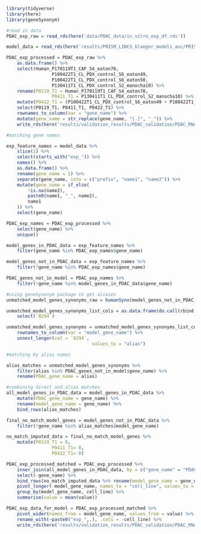 ```r
library(tidyverse)
library(here)
library(geneSynonym)
```

```r
#read in data
PDAC_exp_raw = read_rds(here('data/PDAC_data/in_vitro_exp_df.rds'))

model_data = read_rds(here('results/PRISM_LINCS_klaeger_models_auc/PRISM_LINCS_klaeger_data_for_ml_5000feat_auc.rds.gz')) 
```

```r
PDAC_exp_processed = PDAC_exp_raw %>% 
	as.data.frame() %>% 
	select(Human_P170119T1_CAF_S4_eaton78, 
				 P100422T1_CL_PDX_control_S6_eaton49, 
				 P100422T1_CL_PDX_control_S6_eaton50,
				 P130411T1_CL_PDX_control_S2_manocha10) %>% 
	rename(P0119_T1 = Human_P170119T1_CAF_S4_eaton78,
				 P0411_T1 = P130411T1_CL_PDX_control_S2_manocha10) %>% 
	mutate(P0422_T1 = (P100422T1_CL_PDX_control_S6_eaton49 + P100422T1_CL_PDX_control_S6_eaton50)/2) %>% 
	select(P0119_T1, P0411_T1, P0422_T1) %>% 
	rownames_to_column(var = "gene_name") %>% 
	mutate(gene_name = str_replace(gene_name, "[.]", "_")) %>% 
	write_rds(here('results/validation_results/PDAC_validation/PDAC_RNAseq_data.rds'))
```

```r
#matching gene names

exp_feature_names = model_data %>% 
	slice(1) %>% 
	select(starts_with("exp_")) %>% 
	names() %>% 
	as.data.frame() %>% 
	rename(gene_name = 1) %>% 
	separate(gene_name, into = c("prefix", "name1", "name2")) %>% 
	mutate(gene_name = if_else(
		!is.na(name2),
		paste0(name1, "_", name2),
		name1
	)) %>% 
	select(gene_name)

PDAC_exp_names = PDAC_exp_processed %>% 
	select(gene_name) %>% 
	unique()

model_genes_in_PDAC_data = exp_feature_names %>% 
	filter(gene_name %in% PDAC_exp_names$gene_name)

model_genes_not_in_PDAC_data = exp_feature_names %>% 
	filter(!gene_name %in% PDAC_exp_names$gene_name)

PDAC_genes_not_in_model = PDAC_exp_names %>% 
	filter(!gene_name %in% model_genes_in_PDAC_data$gene_name)

#using geneSynonym package to get aliases
unmatched_model_genes_synonyms_raw = humanSyno(model_genes_not_in_PDAC_data$gene_name)

unmatched_model_genes_synonyms_list_cols = as.data.frame(do.call(rbind, unmatched_model_genes_synonyms_raw)) %>% 
	select(`8294`)

unmatched_model_genes_synonyms = unmatched_model_genes_synonyms_list_cols %>% 
	rownames_to_column(var = "model_gene_name") %>% 
	unnest_longer(col = `8294`,
								values_to = "alias")

#matching by alias names

alias_matches = unmatched_model_genes_synonyms %>% 
	filter(alias %in% PDAC_genes_not_in_model$gene_name) %>% 
	rename(PDAC_gene_name = alias)

#combining direct and alias matches 
all_model_genes_in_PDAC_data = model_genes_in_PDAC_data %>% 
	mutate(PDAC_gene_name = gene_name) %>% 
	rename(model_gene_name = gene_name) %>% 
	bind_rows(alias_matches)

final_no_match_model_genes = model_genes_not_in_PDAC_data %>% 
	filter(!gene_name %in% alias_matches$model_gene_name)
```

```r
no_match_imputed_data = final_no_match_model_genes %>% 
	mutate(P0119_T1 = 0,
				 P0411_T1= 0,
				 P0422_T1= 0)

PDAC_exp_processed_matched = PDAC_exp_processed %>% 
	inner_join(all_model_genes_in_PDAC_data, by = c("gene_name" = "PDAC_gene_name")) %>%
	select(-gene_name) %>% 
	bind_rows(no_match_imputed_data %>% rename(model_gene_name = gene_name)) %>% 
	pivot_longer(-model_gene_name, names_to = "cell_line", values_to = "value") %>% 
	group_by(model_gene_name, cell_line) %>% 
	summarise(value = mean(value))

PDAC_exp_data_for_model = PDAC_exp_processed_matched %>% 
	pivot_wider(names_from = model_gene_name, values_from = value) %>% 
	rename_with(~paste0("exp_",.), .cols = -cell_line) %>% 
	write_rds(here('results/validation_results/PDAC_validation/PDAC_RNAseq_data_for_model.rds'))
```

